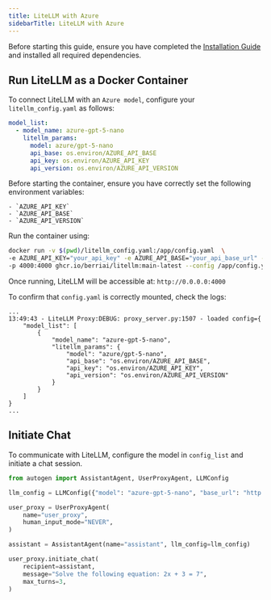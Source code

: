 ```yaml
---
title: LiteLLM with Azure
sidebarTitle: LiteLLM with Azure
---
```


Before starting this guide, ensure you have completed the [Installation Guide](/docs/user-guide/models/litellm-proxy-server/installation) and installed all required dependencies.

## Run LiteLLM as a Docker Container

To connect LiteLLM with an `Azure model`, configure your `litellm_config.yaml` as follows:

```yaml
model_list:
  - model_name: azure-gpt-5-nano
    litellm_params:
      model: azure/gpt-5-nano
      api_base: os.environ/AZURE_API_BASE
      api_key: os.environ/AZURE_API_KEY
      api_version: os.environ/AZURE_API_VERSION
```

Before starting the container, ensure you have correctly set the following environment variables:

    - `AZURE_API_KEY`
    - `AZURE_API_BASE`
    - `AZURE_API_VERSION`

Run the container using:
```bash
docker run -v $(pwd)/litellm_config.yaml:/app/config.yaml  \
-e AZURE_API_KEY="your_api_key" -e AZURE_API_BASE="your_api_base_url" -e AZURE_API_VERSION="your_api_version"\
-p 4000:4000 ghcr.io/berriai/litellm:main-latest --config /app/config.yaml --detailed_debug
```

Once running, LiteLLM will be accessible at: `http://0.0.0.0:4000`


To confirm that `config.yaml` is correctly mounted, check the logs:

```console
...
13:49:43 - LiteLLM Proxy:DEBUG: proxy_server.py:1507 - loaded config={
    "model_list": [
        {
            "model_name": "azure-gpt-5-nano",
            "litellm_params": {
                "model": "azure/gpt-5-nano",
                "api_base": "os.environ/AZURE_API_BASE",
                "api_key": "os.environ/AZURE_API_KEY",
                "api_version": "os.environ/AZURE_API_VERSION"
            }
        }
    ]
}
...
```

## Initiate Chat
To communicate with LiteLLM, configure the model in `config_list` and initiate a chat session.

```python
from autogen import AssistantAgent, UserProxyAgent, LLMConfig

llm_config = LLMConfig({"model": "azure-gpt-5-nano", "base_url": "http://0.0.0.0:4000"})

user_proxy = UserProxyAgent(
    name="user_proxy",
    human_input_mode="NEVER",
)

assistant = AssistantAgent(name="assistant", llm_config=llm_config)

user_proxy.initiate_chat(
    recipient=assistant,
    message="Solve the following equation: 2x + 3 = 7",
    max_turns=3,
)
```
